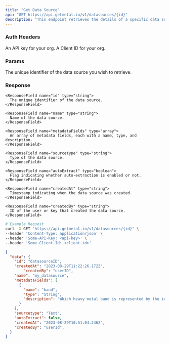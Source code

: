 ```yaml
---
title: "Get Data Source"
api: "GET https://api.getmetal.io/v1/datasources/{id}"
description: "This endpoint retrieves the details of a specific data source by its ID."
---
```


### Auth Headers

<ParamField required header="x-metal-api-key" type="string">
  An API key for your org.
</ParamField>

<ParamField required header="x-metal-client-id" type="string">
  A Client ID for your org.
</ParamField>


### Params

<ParamField required path="id" type="string">
  The unique identifier of the data source you wish to retrieve.
</ParamField>

### Response

<ResponseField name="data" type="Data Source Object">
  <Expandable title="properties">

    <ResponseField name="id" type="string">
      The unique identifier of the data source.
    </ResponseField>

    <ResponseField name="name" type="string">
      Name of the data source.
    </ResponseField>

    <ResponseField name="metadataFields" type="array">
      An array of metadata fields, each with a name, type, and description.
    </ResponseField>

    <ResponseField name="sourcetype" type="string">
      Type of the data source.
    </ResponseField>

    <ResponseField name="autoExtract" type="boolean">
      Flag indicating whether auto-extraction is enabled or not.
    </ResponseField>

    <ResponseField name="createdAt" type="string">
      Timestamp indicating when the data source was created.
    </ResponseField>

    <ResponseField name="createdBy" type="string">
      ID of the user or key that created the data source.
    </ResponseField>

  </Expandable>
</ResponseField>

<RequestExample>

```bash
# Example Request
curl -X GET "https://api.getmetal.io/v1/datasources/{id}" \
--header 'Content-Type: application/json' \
--header 'Some-API-Key: <api-key>' \
--header 'Some-Client-Id: <client-id>'
```
</RequestExample>

<ResponseExample>

```json Response
{
  "data": {
    "id": "datasourceID",
    "createdAt": "2023-08-29T11:22:26.172Z",
		"createdBy": "userID",
    "name": "my_datasource",
    "metadataFields": [
      {
        "name": "band",
        "type": "String",
        "description": "Which heavy metal band is represented by the iconic mascot Eddie?"
      }
    ],
    "sourcetype": "Text",
    "autoExtract": false,
    "createdAt": "2023-08-29T10:51:04.246Z",
    "createdBy": "userId",
  }
}
```

</ResponseExample>
